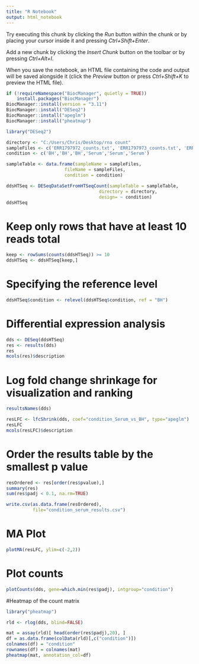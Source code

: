 ---
title: "R Notebook"
output: html_notebook
---

Try executing this chunk by clicking the *Run* button within the chunk or by placing your cursor inside it and pressing *Ctrl+Shift+Enter*. 

Add a new chunk by clicking the *Insert Chunk* button on the toolbar or by pressing *Ctrl+Alt+I*.

When you save the notebook, an HTML file containing the code and output will be saved alongside it (click the *Preview* button or press *Ctrl+Shift+K* to preview the HTML file).
```{r}
if (!requireNamespace("BiocManager", quietly = TRUE))
    install.packages("BiocManager")
BiocManager::install(version = "3.11")
BiocManager::install("DESeq2")
BiocManager::install("apeglm")
BiocManager::install("pheatmap")
```

```{r}
library("DESeq2")

directory <- "C:/Users/Chris/Desktop/rna count"
sampleFiles <- c('ERR1797972_counts.txt', 'ERR1797973_counts.txt', 'ERR1797974_counts.txt', 'ERR1797969_counts.txt', 'ERR1797970_counts.txt', 'ERR1797971_counts.txt')
condition <- c('BH','BH','BH','Serum','Serum','Serum')

sampleTable <- data.frame(sampleName = sampleFiles,
                      fileName = sampleFiles,
                      condition = condition)

ddsHTSeq <- DESeqDataSetFromHTSeqCount(sampleTable = sampleTable,
                                   directory = directory,
                                   design= ~ condition)
ddsHTSeq
```

# Keep only rows that have at least 10 reads total
```{r}
keep <- rowSums(counts(ddsHTSeq)) >= 10
ddsHTSeq <- ddsHTSeq[keep,]
```

# Specifying the reference level
```{r}
ddsHTSeq$condition <- relevel(ddsHTSeq$condition, ref = "BH")
```

# Differential expression analysis
```{r}
dds <- DESeq(ddsHTSeq)
res <- results(dds)
res
mcols(res)$description
```
#  Log fold change shrinkage for visualization and ranking
```{r}
resultsNames(dds)
```

```{r}
resLFC <- lfcShrink(dds, coef="condition_Serum_vs_BH", type="apeglm")
resLFC
mcols(resLFC)$description
```

# Order the results table by the smallest p value
```{r}
resOrdered <- res[order(res$pvalue),]
summary(res)
sum(res$padj < 0.1, na.rm=TRUE)

write.csv(as.data.frame(resOrdered), 
          file="condition_serum_results.csv")
```

# MA Plot
```{r}
plotMA(resLFC, ylim=c(-2,2))
```

# Plot counts
```{r}
plotCounts(dds, gene=which.min(res$padj), intgroup="condition")
```

#Heatmap of the count matrix
```{r}
library("pheatmap") 

rld <- rlog(dds, blind=FALSE)

mat = assay(rld)[ head(order(res$padj),20), ]  
df = as.data.frame(colData(rld)[,c("condition")])
colnames(df) = "condition"
rownames(df) = colnames(mat)
pheatmap(mat, annotation_col=df)
```

